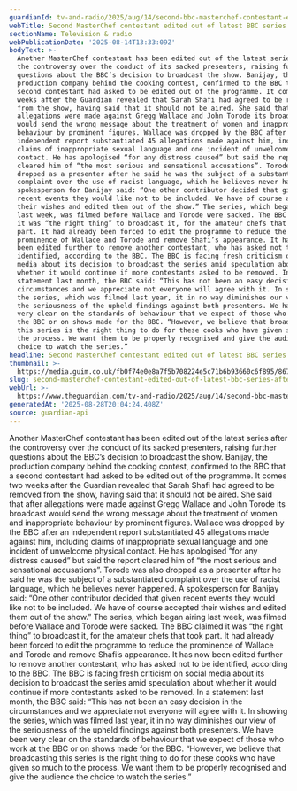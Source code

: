 ```yaml
---
guardianId: tv-and-radio/2025/aug/14/second-bbc-masterchef-contestant-edited-out
webTitle: Second MasterChef contestant edited out of latest BBC series after request
sectionName: Television & radio
webPublicationDate: '2025-08-14T13:33:09Z'
bodyText: >-
  Another MasterChef contestant has been edited out of the latest series after
  the controversy over the conduct of its sacked presenters, raising further
  questions about the BBC’s decision to broadcast the show. Banijay, the
  production company behind the cooking contest, confirmed to the BBC that a
  second contestant had asked to be edited out of the programme. It comes two
  weeks after the Guardian revealed that Sarah Shafi had agreed to be removed
  from the show, having said that it should not be aired. She said that after
  allegations were made against Gregg Wallace and John Torode its broadcast
  would send the wrong message about the treatment of women and inappropriate
  behaviour by prominent figures. Wallace was dropped by the BBC after an
  independent report substantiated 45 allegations made against him, including
  claims of inappropriate sexual language and one incident of unwelcome physical
  contact. He has apologised “for any distress caused” but said the report
  cleared him of “the most serious and sensational accusations”. Torode was also
  dropped as a presenter after he said he was the subject of a substantiated
  complaint over the use of racist language, which he believes never happened. A
  spokesperson for Banijay said: “One other contributor decided that given
  recent events they would like not to be included. We have of course accepted
  their wishes and edited them out of the show.” The series, which began airing
  last week, was filmed before Wallace and Torode were sacked. The BBC claimed
  it was “the right thing” to broadcast it, for the amateur chefs that took
  part. It had already been forced to edit the programme to reduce the
  prominence of Wallace and Torode and remove Shafi’s appearance. It has now
  been edited further to remove another contestant, who has asked not to be
  identified, according to the BBC. The BBC is facing fresh criticism on social
  media about its decision to broadcast the series amid speculation about
  whether it would continue if more contestants asked to be removed. In a
  statement last month, the BBC said: “This has not been an easy decision in the
  circumstances and we appreciate not everyone will agree with it. In showing
  the series, which was filmed last year, it in no way diminishes our view of
  the seriousness of the upheld findings against both presenters. We have been
  very clear on the standards of behaviour that we expect of those who work at
  the BBC or on shows made for the BBC. “However, we believe that broadcasting
  this series is the right thing to do for these cooks who have given so much to
  the process. We want them to be properly recognised and give the audience the
  choice to watch the series.”
headline: Second MasterChef contestant edited out of latest BBC series after request
thumbnail: >-
  https://media.guim.co.uk/fb0f74e0e8a7f5b708224e5c71b6b93660c6f895/867_0_3114_2492/500.jpg
slug: second-masterchef-contestant-edited-out-of-latest-bbc-series-after-request
webUrl: >-
  https://www.theguardian.com/tv-and-radio/2025/aug/14/second-bbc-masterchef-contestant-edited-out
generatedAt: '2025-08-28T20:04:24.408Z'
source: guardian-api
---
```

Another MasterChef contestant has been edited out of the latest series after the controversy over the conduct of its sacked presenters, raising further questions about the BBC’s decision to broadcast the show. Banijay, the production company behind the cooking contest, confirmed to the BBC that a second contestant had asked to be edited out of the programme. It comes two weeks after the Guardian revealed that Sarah Shafi had agreed to be removed from the show, having said that it should not be aired. She said that after allegations were made against Gregg Wallace and John Torode its broadcast would send the wrong message about the treatment of women and inappropriate behaviour by prominent figures. Wallace was dropped by the BBC after an independent report substantiated 45 allegations made against him, including claims of inappropriate sexual language and one incident of unwelcome physical contact. He has apologised “for any distress caused” but said the report cleared him of “the most serious and sensational accusations”. Torode was also dropped as a presenter after he said he was the subject of a substantiated complaint over the use of racist language, which he believes never happened. A spokesperson for Banijay said: “One other contributor decided that given recent events they would like not to be included. We have of course accepted their wishes and edited them out of the show.” The series, which began airing last week, was filmed before Wallace and Torode were sacked. The BBC claimed it was “the right thing” to broadcast it, for the amateur chefs that took part. It had already been forced to edit the programme to reduce the prominence of Wallace and Torode and remove Shafi’s appearance. It has now been edited further to remove another contestant, who has asked not to be identified, according to the BBC. The BBC is facing fresh criticism on social media about its decision to broadcast the series amid speculation about whether it would continue if more contestants asked to be removed. In a statement last month, the BBC said: “This has not been an easy decision in the circumstances and we appreciate not everyone will agree with it. In showing the series, which was filmed last year, it in no way diminishes our view of the seriousness of the upheld findings against both presenters. We have been very clear on the standards of behaviour that we expect of those who work at the BBC or on shows made for the BBC. “However, we believe that broadcasting this series is the right thing to do for these cooks who have given so much to the process. We want them to be properly recognised and give the audience the choice to watch the series.”

